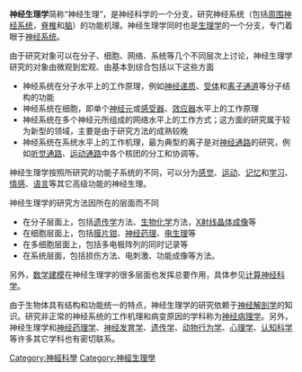 {{medical}}{{psychology}}
{{Neuropsychology|all}}
{{醫學}}
'''神经生理学'''简称“神经生理”，是神经科学的一个分支，研究神经系统（包括[[周围神经系统|周围神经系统]]，[[脊椎|脊椎]]和[[脑|脑]]）的功能机理。神经生理学同时也是[[生理学|生理学]]的一个分支，专门着眼于[[神经系统|神经系统]]。

由于研究对象可以在分子、细胞、网络、系统等几个不同层次上讨论，神经生理学研究的对象由微观到宏观、由基本到综合包括以下这些方面
*神经系统在分子水平上的工作原理，例如[[神经递质|神经递质]]、[[受体|受体]]和[[离子通道|离子通道]]等分子结构的功能
*神经系统在细胞，即单个[[神经元|神经元]]或[[感受器|感受器]]、[[效应器|效应器]]水平上的工作原理
*神经系统在多个神经元所组成的网络水平上的工作方式；这方面的研究属于较为新型的领域，主要是由于研究方法的成熟较晚
*神经系统在系统水平上的工作机理，最为典型的离子是对[[神经通路|神经通路]]的研究，例如[[听觉通路|听觉通路]]、[[运动通路|运动通路]]中各个核团的分工和协调等。

神经生理学按照所研究的功能子系统的不同，可以分为[[感觉|感觉]]、[[运动|运动]]、[[记忆|记忆]]和[[学习|学习]]、[[情感|情感]]、[[语言|语言]]等其它高级功能的神经生理。

神经生理学的研究方法因所在的层面而不同
*在分子层面上，包括[[遗传学|遗传学]]方法、[[生物化学|生物化学]]方法，[[X射线晶体成像|X射线晶体成像]]等
*在细胞层面上，包括[[膜片钳|膜片钳]]、[[神经药理|神经药理]]、[[电生理|电生理]]等
*在多细胞层面上，包括多电极阵列的同时记录等
*在系统层面，包括损伤方法、电刺激、功能成像等方法。
另外，[[数学建模|数学建模]]在神经生理学的很多层面也发挥总要作用，具体参见[[计算神经科学|计算神经科学]]。

由于生物体具有结构和功能统一的特点，神经生理学的研究依赖于[[神经解剖学|神经解剖学]]的知识。研究非正常的神经系统的工作机理和病变原因的学科称为[[神经病理学|神经病理学]]。另外，神经生理学和[[神经药理学|神经药理学]]、[[神经发育学|神经发育学]]、[[遗传学|遗传学]]、[[动物行为学|动物行为学]]、[[心理学|心理学]]、[[认知科学|认知科学]]等许多其它学科也有密切联系。

[[Category:神經科學|Category:神經科學]]
[[Category:神經生理學|Category:神經生理學]]